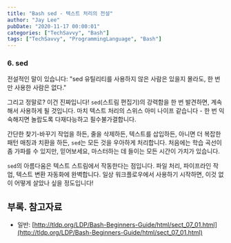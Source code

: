 ```yaml
---
title: "Bash sed - 텍스트 처리의 전설"
author: "Jay Lee"
pubDate: "2020-11-17 00:00:01"
categories: ["TechSavvy", "Bash"]
tags: ["TechSavvy", "ProgrammingLanguage", "Bash"]
---
```



### 6. sed

전설적인 말이 있습니다: "sed 유틸리티를 사용하지 않은 사람은 있을지 몰라도, 한 번만 사용한 사람은 없다."

그리고 정말로? 이건 진짜입니다! `sed`(스트림 편집기)의 강력함을 한 번 발견하면, 계속해서 사용하게 될 것입니다. 마치 텍스트 처리의 스위스 아미 나이프 같습니다 - 한 번 익숙해지면 놀랍도록 다재다능하고 필수불가결합니다.

간단한 찾기-바꾸기 작업을 하든, 줄을 삭제하든, 텍스트를 삽입하든, 아니면 더 복잡한 패턴 매칭과 치환을 하든, `sed`는 모든 것을 우아하게 처리합니다. 처음에는 학습 곡선이 좀 가파를 수 있지만, 믿어보세요, 마스터하는 데 들이는 모든 시간이 가치가 있습니다.

`sed`의 아름다움은 텍스트 스트림에서 작동한다는 점입니다. 파일 처리, 파이프라인 작업, 텍스트 변환 자동화에 완벽합니다. 일상 워크플로우에서 사용하기 시작하면, 이것 없이 어떻게 살았나 싶을 정도입니다!

## 부록. 참고자료

- 일반: [http://tldp.org/LDP/Bash-Beginners-Guide/html/sect_07_01.html](http://tldp.org/LDP/Bash-Beginners-Guide/html/sect_07_01.html)